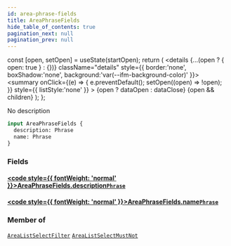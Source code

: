 ```yaml
---
id: area-phrase-fields
title: AreaPhraseFields
hide_table_of_contents: true
pagination_next: null
pagination_prev: null
---
```







  const [open, setOpen] = useState(startOpen);
  return (
    <details {...(open ? { open: true } : {})} className="details" style={{ border:'none', boxShadow:'none', background:'var(--ifm-background-color)' }}>
      <summary
        onClick={(e) => {
          e.preventDefault();
          setOpen((open) => !open);
        }}
        style={{ listStyle:'none' }}
      >
      {open ? dataOpen : dataClose}
      </summary>
      {open && children}
    </details>
  );
};




No description


```graphql
input AreaPhraseFields {
  description: Phrase
  name: Phrase
}
```




### Fields

#### [<code style={{ fontWeight: 'normal' }}>AreaPhraseFields.<b>description</b></code>](#)<Bullet />[`Phrase`](/cris/inputs/phrase) <Badge class="secondary" text="input"/>
> 
> 

#### [<code style={{ fontWeight: 'normal' }}>AreaPhraseFields.<b>name</b></code>](#)<Bullet />[`Phrase`](/cris/inputs/phrase) <Badge class="secondary" text="input"/>
> 
> 



### Member of

[`AreaListSelectFilter`](/cris/inputs/area-list-select-filter)  <Badge class="secondary" text="input"/><Bullet />[`AreaListSelectMustNot`](/cris/inputs/area-list-select-must-not)  <Badge class="secondary" text="input"/>

